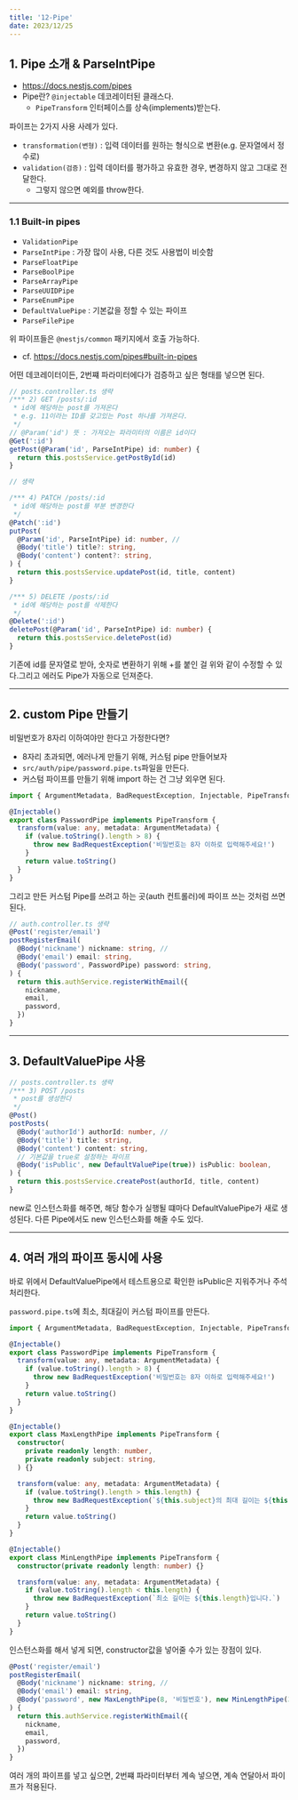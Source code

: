 ```yaml
---
title: '12-Pipe'
date: 2023/12/25
---
```


## 1. Pipe 소개 & ParseIntPipe

- https://docs.nestjs.com/pipes
- Pipe란? `@injectable` 데코레이터된 클래스다.
  - `PipeTransform` 인터페이스를 상속(implements)받는다.

파이프는 2가지 사용 사례가 있다.

- `transformation(변형)` : 입력 데이터를 원하는 형식으로 변환(e.g. 문자열에서 정수로)
- `validation(검증)` : 입력 데이터를 평가하고 유효한 경우, 변경하지 않고 그대로 전달한다.
  - 그렇지 않으면 예외를 throw한다.

---

### 1.1 Built-in pipes

- `ValidationPipe`
- `ParseIntPipe` : 가장 많이 사용, 다른 것도 사용법이 비슷함
- `ParseFloatPipe`
- `ParseBoolPipe`
- `ParseArrayPipe`
- `ParseUUIDPipe`
- `ParseEnumPipe`
- `DefaultValuePipe` : 기본값을 정할 수 있는 파이프
- `ParseFilePipe`

위 파이프들은 `@nestjs/common` 패키지에서 호출 가능하다.

- cf. https://docs.nestjs.com/pipes#built-in-pipes

어떤 데코레이터이든, 2번쨰 파라미터에다가 검증하고 싶은 형태를 넣으면 된다.

```ts posts.controller.ts
// posts.controller.ts 생략
/*** 2) GET /posts/:id
 * id에 해당하는 post를 가져온다
 * e.g. 11이라는 ID를 갖고있는 Post 하나를 가져온다.
 */
// @Param('id') 뜻 : 가져오는 파라미터의 이름은 id이다
@Get(':id')
getPost(@Param('id', ParseIntPipe) id: number) {
  return this.postsService.getPostById(id)
}

// 생략

/*** 4) PATCH /posts/:id
 * id에 해당하는 post를 부분 변경한다
 */
@Patch(':id')
putPost(
  @Param('id', ParseIntPipe) id: number, //
  @Body('title') title?: string,
  @Body('content') content?: string,
) {
  return this.postsService.updatePost(id, title, content)
}

/*** 5) DELETE /posts/:id
 * id에 해당하는 post를 삭제한다
 */
@Delete(':id')
deletePost(@Param('id', ParseIntPipe) id: number) {
  return this.postsService.deletePost(id)
}
```

기존에 id를 문자열로 받아, 숫자로 변환하기 위해 +를 붙인 걸 위와 같이 수정할 수 있다.그리고 에러도 Pipe가 자동으로 던져준다.

---

## 2. custom Pipe 만들기

비밀번호가 8자리 이하여야만 한다고 가정한다면?

- 8자리 초과되면, 에러나게 만들기 위해, 커스텀 pipe 만들어보자
- `src/auth/pipe/password.pipe.ts`파일을 만든다.
- 커스텀 파이프를 만들기 위해 import 하는 건 그냥 외우면 된다.

```ts password.pipe.ts
import { ArgumentMetadata, BadRequestException, Injectable, PipeTransform } from '@nestjs/common'

@Injectable()
export class PasswordPipe implements PipeTransform {
  transform(value: any, metadata: ArgumentMetadata) {
    if (value.toString().length > 8) {
      throw new BadRequestException('비밀번호는 8자 이하로 입력해주세요!')
    }
    return value.toString()
  }
}
```

그리고 만든 커스텀 Pipe를 쓰려고 하는 곳(auth 컨트롤러)에 파이프 쓰는 것처럼 쓰면 된다.

```ts auth.controller.ts
// auth.controller.ts 생략
@Post('register/email')
postRegisterEmail(
  @Body('nickname') nickname: string, //
  @Body('email') email: string,
  @Body('password', PasswordPipe) password: string,
) {
  return this.authService.registerWithEmail({
    nickname,
    email,
    password,
  })
}
```

---

## 3. DefaultValuePipe 사용

```ts posts.controller.ts
// posts.controller.ts 생략
/*** 3) POST /posts
 * post를 생성한다
 */
@Post()
postPosts(
  @Body('authorId') authorId: number, //
  @Body('title') title: string,
  @Body('content') content: string,
  // 기본값을 true로 설정하는 파이프
  @Body('isPublic', new DefaultValuePipe(true)) isPublic: boolean,
) {
  return this.postsService.createPost(authorId, title, content)
}
```

new로 인스턴스화를 해주면, 해당 함수가 실행될 떄마다 DefaultValuePipe가 새로 생성된다. 다른 Pipe에서도 new 인스턴스화를 해줄 수도 있다.

---

## 4. 여러 개의 파이프 동시에 사용

바로 위에서 DefaultValuePipe에서 테스트용으로 확인한 isPublic은 지워주거나 주석처리한다.

`password.pipe.ts`에 최소, 최대길이 커스텀 파이프를 만든다.

```ts password.pipe.ts
import { ArgumentMetadata, BadRequestException, Injectable, PipeTransform } from '@nestjs/common'

@Injectable()
export class PasswordPipe implements PipeTransform {
  transform(value: any, metadata: ArgumentMetadata) {
    if (value.toString().length > 8) {
      throw new BadRequestException('비밀번호는 8자 이하로 입력해주세요!')
    }
    return value.toString()
  }
}

@Injectable()
export class MaxLengthPipe implements PipeTransform {
  constructor(
    private readonly length: number,
    private readonly subject: string,
  ) {}

  transform(value: any, metadata: ArgumentMetadata) {
    if (value.toString().length > this.length) {
      throw new BadRequestException(`${this.subject}의 최대 길이는 ${this.length}입니다.`)
    }
    return value.toString()
  }
}

@Injectable()
export class MinLengthPipe implements PipeTransform {
  constructor(private readonly length: number) {}

  transform(value: any, metadata: ArgumentMetadata) {
    if (value.toString().length < this.length) {
      throw new BadRequestException(`최소 길이는 ${this.length}입니다.`)
    }
    return value.toString()
  }
}
```

인스턴스화를 해서 넣게 되면, constructor값을 넣어줄 수가 있는 장점이 있다.

```ts auth.controller.ts
@Post('register/email')
postRegisterEmail(
  @Body('nickname') nickname: string, //
  @Body('email') email: string,
  @Body('password', new MaxLengthPipe(8, '비밀번호'), new MinLengthPipe(3)) password: string,
) {
  return this.authService.registerWithEmail({
    nickname,
    email,
    password,
  })
}
```

여러 개의 파이프를 넣고 싶으면, 2번쨰 파라미터부터 계속 넣으면, 계속 연달아서 파이프가 적용된다.
